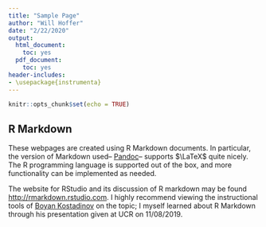 ```yaml
---
title: "Sample Page"
author: "Will Hoffer"
date: "2/22/2020"
output:
  html_document:
    toc: yes
  pdf_document:
    toc: yes
header-includes:
- \usepackage{instrumenta}
---
```


```r
knitr::opts_chunk$set(echo = TRUE)
```

## R Markdown

These webpages are created using R Markdown documents. In particular, the version of Markdown used-- [Pandoc](https://pandoc.org/)-- supports $\LaTeX$ quite nicely. The R programming language is supported out of the box, and more functionality can be implemented as needed. 

The website for RStudio and its discussion of R markdown may be found <http://rmarkdown.rstudio.com>. I highly recommend viewing the instructional tools of [Boyan Kostadinov](https://citytech-cuny.academia.edu/BoyanKostadinov/Teaching-Documents) on the topic; I myself learned about R Markdown through his presentation given at UCR on 11/08/2019.

